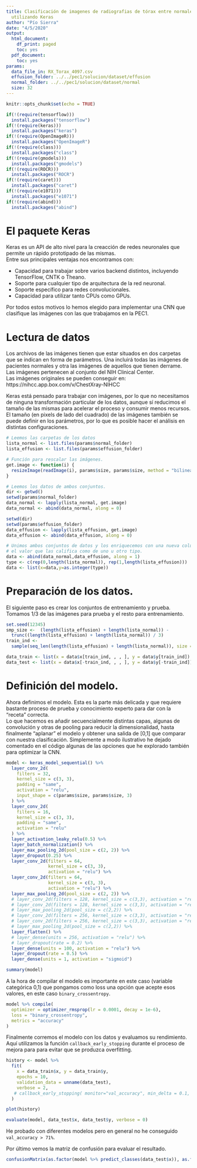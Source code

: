 ```yaml
---
title: Clasificación de imagenes de radiografias de tórax entre normales y con derrame
  utilizando Keras
author: "Pío Sierra"
date: "4/5/2020"
output:
  html_document:
    df_print: paged
    toc: yes
  pdf_document:
    toc: yes
params:
  data_file_in: RX_Torax_4097.csv
  effusion_folder: ../../pec1/solucion/dataset/effusion
  normal_folder: ../../pec1/solucion/dataset/normal
  size: 32
---
```


```r
knitr::opts_chunk$set(echo = TRUE)
```

```r
if(!(require(tensorflow)))
  install.packages("tensorflow")
if(!(require(keras)))
  install.packages("keras")
if(!(require(OpenImageR)))
  install.packages("OpenImageR")
if(!(require(class)))
  install.packages("class")
if(!(require(gmodels)))
  install.packages("gmodels")
if(!(require(ROCR)))
  install.packages("ROCR")
if(!(require(caret)))
  install.packages("caret")
if(!(require(e1071)))
  install.packages("e1071")
if(!(require(abind)))
  install.packages("abind")
```
# El paquete Keras

Keras es un API de alto nivel para la creacción de redes neuronales que permite un rápido prototipado de las mismas.  
Entre sus principales ventajas nos encontramos con:  

* Capacidad para trabajar sobre varios backend distintos, incluyendo TensorFlow, CNTK o Theano.  
* Soporte para cualquier tipo de arquitectura de la red neuronal.  
* Soporte específico para redes convolucionales.  
* Capacidad para utilizar tanto CPUs como GPUs.  

Por todos estos motivos lo hemos elegido para implementar una CNN que clasifique las imágenes con las que trabajamos en la PEC1.  

# Lectura de datos

Los archivos de las imágenes tienen que estar situados en dos carpetas que se indican en forma de parámetros. Una incluirá todas las imágenes de pacientes normales y otra las imágenes de aquellos que tienen derrame. Las imágenes pertenecen al conjunto del NIH Clinical Center.   
Las imágenes originales se pueden conseguir en:  
https://nihcc.app.box.com/v/ChestXray-NIHCC  

Keras está pensado para trabajar con imágenes, por lo que no necesitamos de ninguna transformación particular de los datos, aunque sí reducimos el tamaño de las mismas para acelerar el proceso y consumir menos recursos. El tamaño (en pixels de lado del cuadrado) de las imágenes también se puede definir en los parámetros, por lo que es posible hacer el análisis en distintas configuraciones.

```r
# Leemos las carpetas de los datos
lista_normal <- list.files(params$normal_folder)
lista_effusion <- list.files(params$effusion_folder)

# Función para rescalar las imágenes.
get.image <- function(i) {
  resizeImage(readImage(i), params$size, params$size, method = "bilinear")
}

# Leemos los datos de ambos conjuntos.
dir <- getwd()
setwd(params$normal_folder)
data_normal <- lapply(lista_normal, get.image)
data_normal <- abind(data_normal, along = 0)

setwd(dir)
setwd(params$effusion_folder)
data_effusion <- lapply(lista_effusion, get.image)
data_effusion <- abind(data_effusion, along = 0)

# Unimos ambos conjuntos de datos y los enriquecemos con una nueva columna con 
# el valor que las califica como de uno u otro tipo.
data <- abind(data_normal,data_effusion, along = 1)
type <- c(rep(0,length(lista_normal)), rep(1,length(lista_effusion)))
data <- list(x=data,y=as.integer(type))

```

# Preparación de los datos.  

El siguiente paso es crear los conjuntos de entrenamiento y prueba. Tomamos 1/3 de las imágenes para prueba y el resto para entrenamiento.

```r

set.seed(12345)
smp_size <-  (length(lista_effusion) + length(lista_normal)) -
  trunc((length(lista_effusion) + length(lista_normal)) / 3)
train_ind <-
  sample(seq_len(length(lista_effusion) + length(lista_normal)), size = smp_size)

data_train <- list(x = data$x[train_ind, , , ], y = data$y[train_ind])
data_test <- list(x = data$x[-train_ind, , , ], y = data$y[-train_ind])

```

# Definición del modelo.  

Ahora definimos el modelo. Esta es la parte más delicada y que requiere bastante proceso de prueba y conocimiento experto para dar con la "receta" correcta.  
Lo que hacemos es añadir secuencialmente distintas capas, algunas de convolución y otras de pooling para reducir la dimensionalidad, hasta finalmente "aplanar" el modelo y obtener una salida de [0,1] que comparar con nuestra clasificación. 
Simplemente a modo ilustrativo he dejado comentado en el código algunas de las opciones que he explorado también para optimizar la CNN.

```r

model <- keras_model_sequential() %>%
  layer_conv_2d(
    filters = 32,
    kernel_size = c(3, 3),
    padding = "same",
    activation = "relu",
    input_shape = c(params$size, params$size, 3)
  ) %>%
  layer_conv_2d(
    filters = 16,
    kernel_size = c(3, 3),
    padding = "same",
    activation = "relu"
  ) %>%
  layer_activation_leaky_relu(0.5) %>%
  layer_batch_normalization() %>%
  layer_max_pooling_2d(pool_size = c(2, 2)) %>%
  layer_dropout(0.25) %>%
  layer_conv_2d(filters = 64,
                kernel_size = c(3, 3),
                activation = "relu") %>%
  layer_conv_2d(filters = 64,
                kernel_size = c(3, 3),
                activation = "relu") %>%
  layer_max_pooling_2d(pool_size = c(2, 2)) %>%
  # layer_conv_2d(filters = 128, kernel_size = c(3,3), activation = "relu") %>%
  # layer_conv_2d(filters = 128, kernel_size = c(3,3), activation = "relu") %>%
  # layer_max_pooling_2d(pool_size = c(2,2)) %>%
  # layer_conv_2d(filters = 256, kernel_size = c(3,3), activation = "relu") %>%
  # layer_conv_2d(filters = 256, kernel_size = c(3,3), activation = "relu") %>%
  # layer_max_pooling_2d(pool_size = c(2,2)) %>%
  layer_flatten() %>%
  # layer_dense(units = 256, activation = "relu") %>%
  # layer_dropout(rate = 0.2) %>%
  layer_dense(units = 100, activation = "relu") %>%
  layer_dropout(rate = 0.5) %>%
  layer_dense(units = 1, activation = "sigmoid")

summary(model)

```
A la hora de compilar el modelo es importante en este caso (variable categórica 0,1) que pongamos como loss una opción que acepte esos valores, en este caso `binary_crossentropy`.

```r
model %>% compile(
  optimizer = optimizer_rmsprop(lr = 0.0001, decay = 1e-6),
  loss = "binary_crossentropy",
  metrics = "accuracy"
)

```
Finalmente corremos el modelo con los datos y evaluamos su rendimiento. Aquí utilizamos la función `callback_early_stopping` durante el proceso de mejora para para evitar que se produzca overfitting. 

```r
history <- model %>% 
  fit(
    x = data_train$x, y = data_train$y,
    epochs = 10,
    validation_data = unname(data_test),
    verbose = 2,
   # callback_early_stopping( monitor="val_accuracy", min_delta = 0.1, patience = 4)
  )

plot(history)

evaluate(model, data_test$x, data_test$y, verbose = 0)

```

He probado con diferentes modelos pero en general no he conseguido `val_accuracy > 71%`.  

Por último vemos la matriz de confusión para evaluar el resultado.  
```r

confusionMatrix(as.factor(model %>% predict_classes(data_test$x)), as.factor(data_test$y), "1")
```
